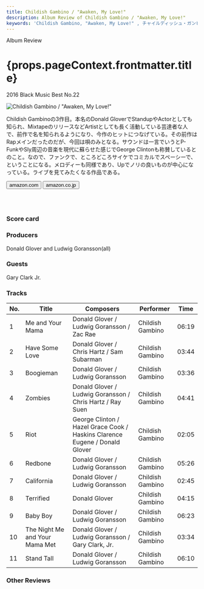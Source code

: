 ```yaml
---
title: Childish Gambino / "Awaken, My Love!"
description: Album Review of Childish Gambino / "Awaken, My Love!"
keywords: 'Childish Gambino, "Awaken, My Love!"	, チャイルディッシュ・ガンビーノ, アウェイクン・マイ・ラブ！'
---
```






<p className="largeP">Album Review</p>
<h1 className="h1--no--margin">{props.pageContext.frontmatter.title}</h1>
<p className="largeP">
  <Link to="/best50/2016/">2016 Black Music Best No.22</Link>
</p>

<Row  className="image-card-group">
	<Column colMd={"3"} colLg={"4"} noGutterMdLeft="">
       <ImageCard>

![Childish Gambino / "Awaken, My Love!"](../../images/cd/childishgambino1L.jpg)

</ImageCard>
	</Column>
	<Column colMd={"4"} colLg={"8"} noGutterMdLeft="">
	<p>
	Childish Gambinoの3作目。本名のDonald GloverでStandupやActorとしても知られ、MixtapeのリリースなどArtistとしても長く活動している芸達者な人で、前作で名を知られるようになり、今作のヒットにつなげている。その前作はRapメインだったのだが、今回は唄のみとなる。サウンドは一言でいうとP-FunkやSly周辺の音楽を現代に蘇らせた感じでGeorge Clintonも称賛しているとのこと。なので、ファンクで、ところどころサイケでコミカルでスペーシーで、ということになる。メロディーも同様であり、Upでノリの良いものが中心になっている。ライブを見てみたくなる作品である。
	</p>
	<div>
	  <Button className="button-right-mergin"  href="https://amzn.to/3anwY7u" kind="primary" size="small" renderIcon={ArrowUpRight24}>
      amazon.com
    </Button>
    <Button className="button-right-mergin"  href="https://amzn.to/31MDpNs" kind="secondary" size="small" renderIcon={ArrowUpRight24}>
      amazon.co.jp
    </Button>
	</div>
	<a href="https://geo.music.apple.com/jp/album/awaken-my-love/1450975800?mt=1&app=music&ls=1&at=11lcug" style="display:inline-block;overflow:hidden;background:url(https://linkmaker.itunes.apple.com/ja-jp/lockup.svg?releaseDate=2016-12-02&kind=album&bubble=apple_music&style=mono-black) no-repeat;width:180px;height:45px;"></a>
	</Column>
</Row>
<Row >
	<Column colMd={"4"} colLg={"4"} noGutterMdLeft="">
<div>
  <h3>Score card</h3>
	<SliderJS1 value="5" />
  <SliderJS2 value="4" />
	<SliderJS3 value="1" />
  <SliderJS4 value="9" />
</div>
</Column>
<Column colMd={"8"} colLg={"8"} noGutterMdLeft="">
<div>
<h3>Producers</h3>
<p>
	Donald Glover and Ludwig Goransson(all)
</p>
<h3>Guests</h3>
<p>
	Gary Clark Jr.
</p>
</div>
</Column>
</Row>

<h3>Tracks</h3>

| No. | Title                          | Composers                                                                   | Performer        | Time  |
| --- | ------------------------------ | --------------------------------------------------------------------------- | ---------------- | ----- |
| 1   | Me and Your Mama               | Donald Glover / Ludwig Goransson / Zac Rae                                  | Childish Gambino | 06:19 |
| 2   | Have Some Love                 | Donald Glover / Chris Hartz / Sam Subarman                                  | Childish Gambino | 03:44 |
| 3   | Boogieman                      | Donald Glover / Ludwig Goransson                                            | Childish Gambino | 03:36 |
| 4   | Zombies                        | Donald Glover / Ludwig Goransson / Chris Hartz / Ray Suen                   | Childish Gambino | 04:41 |
| 5   | Riot                           | George Clinton / Hazel Grace Cook / Haskins Clarence Eugene / Donald Glover | Childish Gambino | 02:05 |
| 6   | Redbone                        | Donald Glover / Ludwig Goransson                                            | Childish Gambino | 05:26 |
| 7   | California                     | Donald Glover / Ludwig Goransson                                            | Childish Gambino | 02:45 |
| 8   | Terrified                      | Donald Glover                                                               | Childish Gambino | 04:15 |
| 9   | Baby Boy                       | Donald Glover / Ludwig Goransson                                            | Childish Gambino | 06:23 |
| 10  | The Night Me and Your Mama Met | Donald Glover / Ludwig Goransson / Gary Clark, Jr.                          | Childish Gambino | 03:34 |
| 11  | Stand Tall                     | Donald Glover / Ludwig Goransson                                            | Childish Gambino | 06:10 |

<h3>Other Reviews</h3>

<Row>
  <Column colMd={3} colLg={3} noGutterMdLeft>
    <Review1 />
  </Column>
</Row>
